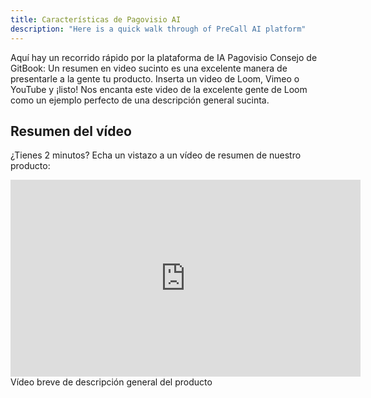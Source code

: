 ```yaml
---
title: Características de Pagovisio AI
description: "Here is a quick walk through of PreCall AI platform"
---
```


<Note>
  Aquí hay un recorrido rápido por la plataforma de IA Pagovisio Consejo de
  GitBook: Un resumen en video sucinto es una excelente manera de presentarle a
  la gente tu producto. Inserta un video de Loom, Vimeo o YouTube y ¡listo! Nos
  encanta este video de la excelente gente de Loom como un ejemplo perfecto de
  una descripción general sucinta.
</Note>

## Resumen del vídeo

¿Tienes 2 minutos? Echa un vistazo a un vídeo de resumen de nuestro producto:

<iframe
  width="560"
  height="315"
  src="https://www.youtube.com/embed/HGvab1Wtsks"
  title="YouTube video player"
  frameBorder="0"
  allow="accelerometer; autoplay; clipboard-write; encrypted-media; gyroscope; picture-in-picture"
  allowFullScreen
  style={{ width: "100%", borderRadius: "0.5rem" }}
>
  {" "}
</iframe>

<div style={{ textAlign: "center" }}>
  Vídeo breve de descripción general del producto
</div>
